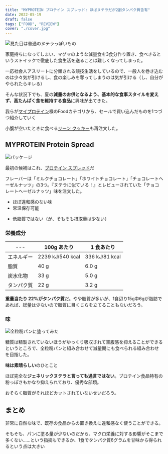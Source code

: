 ```yaml
---
title: "MYPROTEIN プロテイン スプレッド: ほぼヌテラだが2割タンパク質含有"
date: 2022-05-19
draft: false
tags: ["FOOD", "REVIEW"]
cover: "./cover.jpg"
---
```


![見た目は普通のヌテラっぽいもの](.//cover.jpg)

家庭持ちになってしまい、マグマのような減量食を3食分作り置き、食べきるというストイックで徹底した食生活を送ることは難しくなってしまった。

<LinkBox url="https://blog.gensobunya.net/post/2021/06/magma_cyclist/" />

一応社会人アスリートに分類される競技生活をしているので、一般人を巻き込むのは少々気が引けるし、食の楽しみを奪ってしまうのは気が引ける（し、自分がやられたらキレる）

そんな状況下でも、夏の**減量のお供となるよう、基本的な食事スタイルを変えず、高たんぱく食を維持する食品**に興味が出てきた。

我らが[マイプロテイン](https://px.a8.net/svt/ejp?a8mat=3N3PXV+GF7GHE+45DI+60WN6)様のFoodカテゴリから、セールで買い込んだものを1つづつ紹介していく

小腹が空いたときに食べる[リーン クッキー](https://px.a8.net/svt/ejp?a8mat=3N3PXV+GF7GHE+45DI+BW0YB&a8ejpredirect=https%3A%2F%2Fwww.myprotein.jp%2Fsports-nutrition%2Flean-cookie%2F11200865.html)も再注文した。

<LinkBox url="https://blog.gensobunya.net/post/2022/02/mp_lean_cookie/" />

## MYPROTEIN Protein Spread

![パッケージ](.//package.jpg)

最初の候補はこれ、[プロテイン スプレッド](https://px.a8.net/svt/ejp?a8mat=3N3PXV+GF7GHE+45DI+BW0YB&a8ejpredirect=https%3A%2F%2Fwww.myprotein.jp%2Fsports-nutrition%2Fprotein-spreads%2F11691950.html)だ

フレーバーは「ミルクチョコレート」「ホワイトチョコレート」「チョコレートヘーゼルナッツ」の3つ。『ヌテラに似ている！』とレビューされていた「チョコレートヘーゼルナッツ」味を注文した。

<PositiveBox>

- ほぼ違和感のない味
- 常温保存可能

</PositiveBox>

<NegativeBox>

- 低脂質ではない（が、そもそも摂取量は少ない）

</NegativeBox>

### 栄養成分

| ---        | 100g あたり      | 1 食あたり     |
| ---------- | ---------------- | -------------- |
| エネルギー | 2239 kJ/540 kcal | 336 kJ/81 kcal |
| 脂質       | 40 g             | 6.0 g          |
| 炭水化物   | 33 g             | 5.0 g          |
| タンパク質 | 22 g             | 3.2 g          |

**重量当たり 22%がタンパク質**だ。やや脂質が多いが、1食辺り15g中6gが脂肪であれば、総量は少ないので脂質に目くじらを立てることもないだろう。

### 味

![全粒粉パンに塗ってみた](./all_bran.jpg)

糖質は精製されていないほうがゆっくり吸収されて空腹感を抑えることができるというところで、全粒粉パンと組み合わせて減量期にも食べられる組み合わせを目指した。

**味は素晴らしい**のひとこと

ほぼ完全な**ジェネリックヌテラと言っても過言ではない**。プロテイン食品特有の粉っぽさもかなり抑えられており、優秀な部類。

おそらく脂質がそれほどカットされていないせいだろう。

## まとめ

非常に自然な味で、既存の食品からの置き換えに違和感なく使うことができる。

そもそも、パンに塗る量が少ないのだから、マクロ栄養に対する影響がそこまで多くない……という指摘もできるか、1食でタンパク質6グラムを甘味から得られるという点は大きい

<LinkBox
  url="https://www.myprotein.jp/sports-nutrition/protein-spreads/11691950.html"
  linkUrl="https://px.a8.net/svt/ejp?a8mat=3N3PXV+GF7GHE+45DI+BW0YB&a8ejpredirect=https%3A%2F%2Fwww.myprotein.jp%2Fsports-nutrition%2Fprotein-spreads%2F11691950.html"
/>
